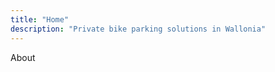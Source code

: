 ```yaml
---
title: "Home"
description: "Private bike parking solutions in Wallonia"
---
```



<Section
    styles="bg-sky-200 dark:bg-sky-900 py-7 min-h-[70vh] flex justify-center overflow-hidden"
  >
   About
  </Section>